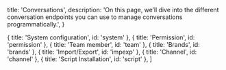 
  title: 'Conversations',
  description:
    'On this page, we’ll dive into the different conversation endpoints you can use to manage conversations programmatically.',
}

  { title: 'System configuration', id: 'system' },
  { title: 'Permission', id: 'permission' },
  { title: 'Team member', id: 'team' },
  { title: 'Brands', id: 'brands' },
  { title: 'Import/Export', id: 'impexp' },
  { title: 'Channel', id: 'channel' },
  { title: 'Script Installation', id: 'script' },
]

<HeroPattern />